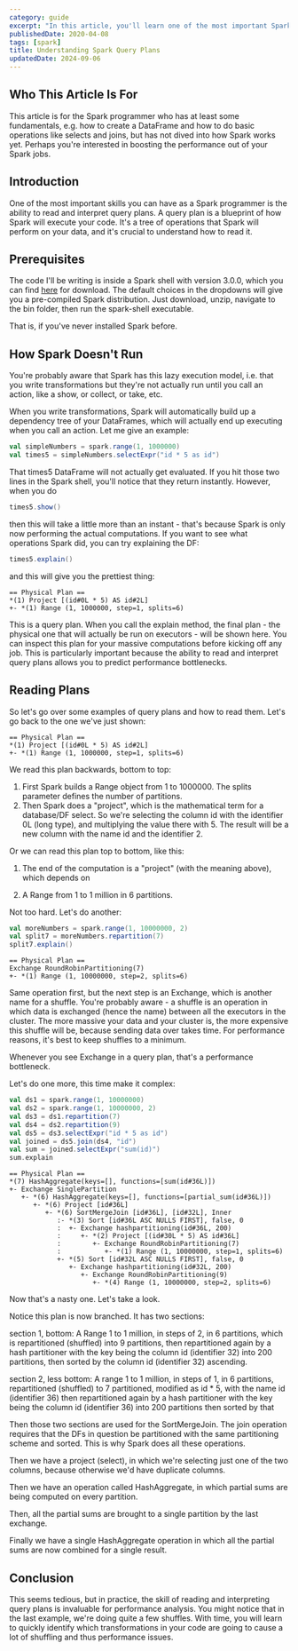 ```yaml
---
category: guide
excerpt: "In this article, you'll learn one of the most important Spark skills: reading how your job will run, which is foundational for any further Spark optimization"
publishedDate: 2020-04-08
tags: [spark]
title: Understanding Spark Query Plans
updatedDate: 2024-09-06
---
```



## Who This Article Is For

This article is for the Spark programmer who has at least some fundamentals, e.g. how to create a DataFrame and how to do basic operations like selects and joins, but has not dived into how Spark works yet. Perhaps you're interested in boosting the performance out of your Spark jobs.

## Introduction

One of the most important skills you can have as a Spark programmer is the ability to read and interpret query plans. A query plan is a blueprint of how Spark will execute your code. It's a tree of operations that Spark will perform on your data, and it's crucial to understand how to read it.

## Prerequisites

The code I'll be writing is inside a Spark shell with version 3.0.0, which you can find [here](https://spark.apache.org/downloads.html) for download. The default choices in the dropdowns will give you a pre-compiled Spark distribution. Just download, unzip, navigate to the bin folder, then run the spark-shell executable.

That is, if you've never installed Spark before.

## How Spark Doesn't Run

You're probably aware that Spark has this lazy execution model, i.e. that you write transformations but they're not actually run until you call an action, like a show, or collect, or take, etc.

When you write transformations, Spark will automatically build up a dependency tree of your DataFrames, which will actually end up executing when you call an action. Let me give an example:

```scala
val simpleNumbers = spark.range(1, 1000000)
val times5 = simpleNumbers.selectExpr("id * 5 as id")
```

That times5 DataFrame will not actually get evaluated. If you hit those two lines in the Spark shell, you'll notice that they return instantly. However, when you do

```scala
times5.show()
```

then this will take a little more than an instant - that's because Spark is only now performing the actual computations. If you want to see what operations Spark did, you can try explaining the DF:

```scala
times5.explain()
```

and this will give you the prettiest thing:

```text
== Physical Plan ==
*(1) Project [(id#0L * 5) AS id#2L]
+- *(1) Range (1, 1000000, step=1, splits=6)
```

This is a query plan. When you call the explain method, the final plan - the physical one that will actually be run on executors - will be shown here. You can inspect this plan for your massive computations before kicking off any job. This is particularly important because the ability to read and interpret query plans allows you to predict performance bottlenecks.

## Reading Plans

So let's go over some examples of query plans and how to read them. Let's go back to the one we've just shown:

```text
== Physical Plan ==
*(1) Project [(id#0L * 5) AS id#2L]
+- *(1) Range (1, 1000000, step=1, splits=6)
```

We read this plan backwards, bottom to top:

1. First Spark builds a Range object from 1 to 1000000. The splits parameter defines the number of partitions.
2. Then Spark does a "project", which is the mathematical term for a database/DF select. So we're selecting the column id with the identifier 0L (long type), and multiplying the value there with 5. The result will be a new column with the name id and the identifier 2.

Or we can read this plan top to bottom, like this:

1. The end of the computation is a "project" (with the meaning above), which depends on

2. A Range from 1 to 1 million in 6 partitions.

Not too hard. Let's do another:

```scala
val moreNumbers = spark.range(1, 10000000, 2)
val split7 = moreNumbers.repartition(7)
split7.explain()
```

```text
== Physical Plan ==
Exchange RoundRobinPartitioning(7)
+- *(1) Range (1, 10000000, step=2, splits=6)
```

Same operation first, but the next step is an Exchange, which is another name for a shuffle. You're probably aware - a shuffle is an operation in which data is exchanged (hence the name) between all the executors in the cluster. The more massive your data and your cluster is, the more expensive this shuffle will be, because sending data over takes time. For performance reasons, it's best to keep shuffles to a minimum.

<TipAdmonition>
  Whenever you see Exchange in a query plan, that's a performance bottleneck.
</TipAdmonition>

Let's do one more, this time make it complex:

```scala
val ds1 = spark.range(1, 10000000)
val ds2 = spark.range(1, 10000000, 2)
val ds3 = ds1.repartition(7)
val ds4 = ds2.repartition(9)
val ds5 = ds3.selectExpr("id * 5 as id")
val joined = ds5.join(ds4, "id")
val sum = joined.selectExpr("sum(id)")
sum.explain
```

```text
== Physical Plan ==
*(7) HashAggregate(keys=[], functions=[sum(id#36L)])
+- Exchange SinglePartition
   +- *(6) HashAggregate(keys=[], functions=[partial_sum(id#36L)])
      +- *(6) Project [id#36L]
         +- *(6) SortMergeJoin [id#36L], [id#32L], Inner
            :- *(3) Sort [id#36L ASC NULLS FIRST], false, 0
            :  +- Exchange hashpartitioning(id#36L, 200)
            :     +- *(2) Project [(id#30L * 5) AS id#36L]
            :        +- Exchange RoundRobinPartitioning(7)
            :           +- *(1) Range (1, 10000000, step=1, splits=6)
            +- *(5) Sort [id#32L ASC NULLS FIRST], false, 0
               +- Exchange hashpartitioning(id#32L, 200)
                  +- Exchange RoundRobinPartitioning(9)
                     +- *(4) Range (1, 10000000, step=2, splits=6)
```

Now that's a nasty one. Let's take a look.

Notice this plan is now branched. It has two sections:

section 1, bottom:
A Range 1 to 1 million, in steps of 2, in 6 partitions,
which is repartitioned (shuffled) into 9 partitions,
then repartitioned again by a hash partitioner with the key being the column id (identifier 32) into 200 partitions,
then sorted by the column id (identifier 32) ascending.

section 2, less bottom:
A range 1 to 1 million, in steps of 1, in 6 partitions,
repartitioned (shuffled) to 7 partitioned,
modified as id \* 5, with the name id (identifier 36)
then repartitioned again by a hash partitioner with the key being the column id (identifier 36) into 200 partitions
then sorted by that

Then those two sections are used for the SortMergeJoin. The join operation requires that the DFs in question be partitioned with the same partitioning scheme and sorted. This is why Spark does all these operations.

Then we have a project (select), in which we're selecting just one of the two columns, because otherwise we'd have duplicate columns.

Then we have an operation called HashAggregate, in which partial sums are being computed on every partition.

Then, all the partial sums are brought to a single partition by the last exchange.

Finally we have a single HashAggregate operation in which all the partial sums are now combined for a single result.

## Conclusion

This seems tedious, but in practice, the skill of reading and interpreting query plans is invaluable for performance analysis. You might notice that in the last example, we're doing quite a few shuffles. With time, you will learn to quickly identify which transformations in your code are going to cause a lot of shuffling and thus performance issues.
